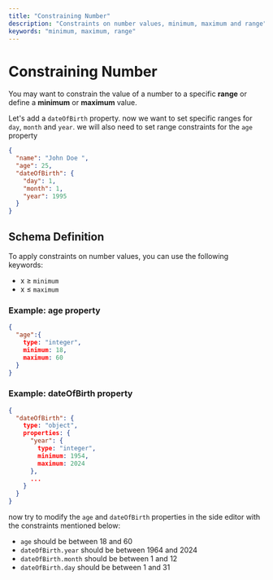 ```yaml
---
title: "Constraining Number"
description: "Constraints on number values, minimum, maximum and range"
keywords: "minimum, maximum, range"
---
```


# Constraining Number

You may want to constrain the value of a number to a specific **range** or define a **minimum** or **maximum** value.

Let's add a `dateOfBirth` property. now we want to set specific ranges for `day`, `month` and `year`.
we will also need to set range constraints for the `age` property


```json highlightLineStart={4} highlightLineEnd={8}
{
  "name": "John Doe ",
  "age": 25,
  "dateOfBirth": {
    "day": 1,
    "month": 1,
    "year": 1995
  }
}
```


## Schema Definition

To apply constraints on number values, you can use the following keywords:

- x ≥ `minimum`
- x ≤ `maximum`

### Example: age property 

```json
{
  "age":{
    type: "integer",
    minimum: 18,
    maximum: 60
  }
}
```

### Example: dateOfBirth property 

```json 
{
  "dateOfBirth": {
    type: "object",
    properties: {
      "year": {
        type: "integer",
        minimum: 1954,
        maximum: 2024
      },
      ...
    }
  }
}
```

now try to modify the `age` and `dateOfBirth` properties in the  side editor with the constraints mentioned below:

- `age` should be between 18 and 60
- `dateOfBirth.year` should be between 1964 and 2024 
- `dateOfBirth.month` should be between 1 and 12
- `dateOfBirth.day` should be between 1 and 31

